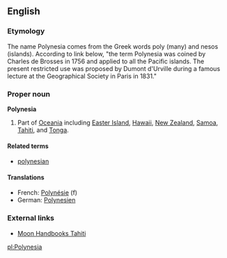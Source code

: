 ==English==

===Etymology===
The name Polynesia comes from the Greek words poly (many) and nesos (islands).  According to link below, "the term Polynesia was coined by Charles de Brosses in 1756 and applied to all the Pacific islands.  The present restricted use was proposed by Dumont d'Urville during a famous lecture at the Geographical Society in Paris in 1831."

===Proper noun===
'''Polynesia'''
#Part of [[Oceania]] including [[Easter Island]], [[Hawaii]], [[New Zealand]], [[Samoa]], [[Tahiti]], and [[Tonga]].<!-- perhaps others -->

====Related terms====
*[[polynesian]]<!-- uppercase, lowercase, or both? -->

====Translations====
*French: [[Polynésie]] (f)
*German: [[Polynesien]]

===External links===
*[http://www.southpacific.org/tahiti.html Moon Handbooks Tahiti] 

[[pl:Polynesia]]